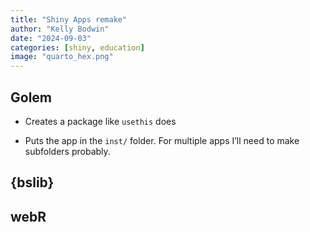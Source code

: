 ```yaml
---
title: "Shiny Apps remake"
author: "Kelly Bodwin"
date: "2024-09-03"
categories: [shiny, education]
image: "quarto_hex.png"
---
```


## Golem

* Creates a package like `usethis` does

* Puts the app in the `inst/` folder.  For multiple apps I'll need to make subfolders probably.

## {bslib}

## webR